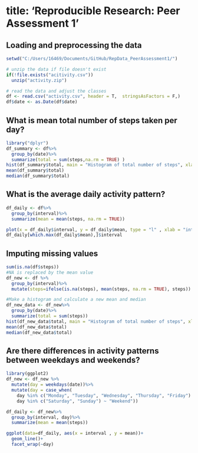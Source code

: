 
title: 'Reproducible Research: Peer Assessment 1'
=======================================================


## Loading and preprocessing the data
```R
setwd("C:/Users/16469/Documents/GitHub/RepData_PeerAssessment1/")
```
```R
# unzip the data if file doesn't exist
if(!file.exists("acitivity.csv"))
  unzip("activity.zip")

# read the data and adjust the classes
df <- read.csv("activity.csv", header = T,  stringsAsFactors = F,) 
df$date <- as.Date(df$date)
```
## What is mean total number of steps taken per day?
```R
library("dplyr")
df_summary <- df%>%
  group_by(date)%>%
  summarize(total = sum(steps,na.rm = TRUE) )
hist(df_summary$total, main = "Histogram of total number of steps", xlab = "Steps")
mean(df_summary$total)
median(df_summary$total)
```
## What is the average daily activity pattern?
```R
df_daily <- df%>%
  group_by(interval)%>%
  summarize(mean = mean(steps, na.rm = TRUE))

plot(x = df_daily$interval, y = df_daily$mean, type = "l" , xlab = "interval", ylab = "mean" )
df_daily[which.max(df_daily$mean),]$interval

```


## Imputing missing values
```R
sum(is.na(df$steps))
#NA is replaced by the mean value
df_new <- df %>% 
  group_by(interval)%>%
  mutate(steps=ifelse(is.na(steps), mean(steps, na.rm = TRUE), steps))

#Make a histogram and calculate a new mean and median 
df_new_data <- df_new%>%
  group_by(date)%>%
  summarize(total = sum(steps))
hist(df_new_data$total, main = "Histogram of total number of steps", xlab = "Steps")
mean(df_new_data$total)
median(df_new_data$total)

```

## Are there differences in activity patterns between weekdays and weekends?
```R
library(ggplot2)
df_new <- df_new %>% 
  mutate(day = weekdays(date))%>%  
  mutate(day = case_when(
    day %in% c("Monday", "Tuesday", "Wednesday", "Thursday", "Friday") ~ "Weekday", 
    day %in% c("Saturday", "Sunday") ~ "Weekend"))

df_daily <- df_new%>%
  group_by(interval, day)%>%
  summarize(mean = mean(steps))

ggplot(data=df_daily, aes(x = interval , y = mean))+
  geom_line()+
  facet_wrap(~day)

```

